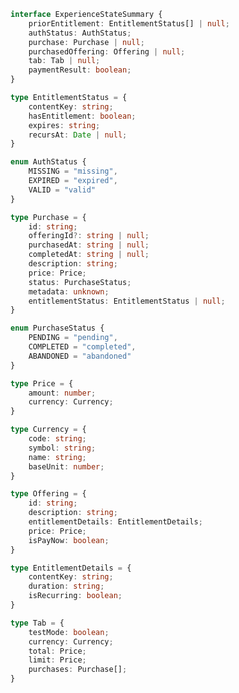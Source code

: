 ```typescript ExperienceStateSummary
interface ExperienceStateSummary {
    priorEntitlement: EntitlementStatus[] | null;
    authStatus: AuthStatus;
    purchase: Purchase | null;
    purchasedOffering: Offering | null;
    tab: Tab | null;
    paymentResult: boolean;
}

type EntitlementStatus = {
    contentKey: string;
    hasEntitlement: boolean;
    expires: string;
    recursAt: Date | null;
}

enum AuthStatus {
    MISSING = "missing",
    EXPIRED = "expired",
    VALID = "valid"
}

type Purchase = {
    id: string;
    offeringId?: string | null;
    purchasedAt: string | null;
    completedAt: string | null;
    description: string;
    price: Price;
    status: PurchaseStatus;
    metadata: unknown;
    entitlementStatus: EntitlementStatus | null;
}

enum PurchaseStatus {
    PENDING = "pending",
    COMPLETED = "completed",
    ABANDONED = "abandoned"
}

type Price = {
    amount: number;
    currency: Currency;
}

type Currency = {
    code: string;
    symbol: string;
    name: string;
    baseUnit: number;
}

type Offering = {
    id: string;
    description: string;
    entitlementDetails: EntitlementDetails;
    price: Price;
    isPayNow: boolean;
}

type EntitlementDetails = {
    contentKey: string;
    duration: string;
    isRecurring: boolean;
}

type Tab = {
    testMode: boolean;
    currency: Currency;
    total: Price;
    limit: Price;
    purchases: Purchase[];
}
```
